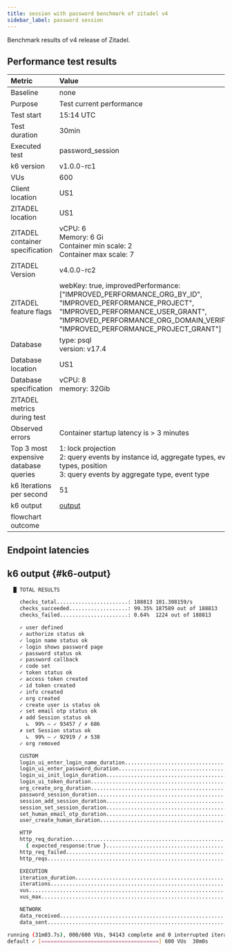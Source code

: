 ```yaml
---
title: session with password benchmark of zitadel v4
sidebar_label: password session
---
```


Benchmark results of v4 release of Zitadel.

## Performance test results

| Metric                                | Value |
|:--------------------------------------|:------|
| Baseline                              | none  |
| Purpose                               | Test current performance |
| Test start                            | 15:14 UTC |
| Test duration                         | 30min |
| Executed test                         | password\_session |
| k6 version                            | v1.0.0-rc1 |
| VUs                                   | 600 |
| Client location                       | US1 |
| ZITADEL location                      | US1 |
| ZITADEL container specification       | vCPU: 6<br/> Memory: 6 Gi <br/>Container min scale: 2<br/>Container max scale: 7 |
| ZITADEL Version                       | v4.0.0-rc2 |
| ZITADEL feature flags                 | webKey: true, improvedPerformance: \[\"IMPROVED\_PERFORMANCE\_ORG\_BY\_ID\", \"IMPROVED\_PERFORMANCE\_PROJECT\", \"IMPROVED\_PERFORMANCE\_USER\_GRANT\", \"IMPROVED\_PERFORMANCE\_ORG\_DOMAIN\_VERIFIED\", \"IMPROVED\_PERFORMANCE\_PROJECT\_GRANT\"\] |
| Database                              | type: psql<br />version: v17.4 |
| Database location                     | US1 |
| Database specification                | vCPU: 8<br/> memory: 32Gib |
| ZITADEL metrics during test           |  |
| Observed errors                       | Container startup latency is > 3 minutes |
| Top 3 most expensive database queries | 1: lock projection<br/>2: query events by instance id, aggregate types, event types, position<br/>3: query events by aggregate type, event type<br/> |
| k6 Iterations per second              | 51 |
| k6 output                             | [output](#k6-output) |
| flowchart outcome                     |  |

## Endpoint latencies



<BenchmarkChart testResults={OutputSource} />

## k6 output {#k6-output}

```bash
  █ TOTAL RESULTS 

    checks_total.......................: 188813 101.308159/s
    checks_succeeded...................: 99.35% 187589 out of 188813
    checks_failed......................: 0.64%  1224 out of 188813

    ✓ user defined
    ✓ authorize status ok
    ✓ login name status ok
    ✓ login shows password page
    ✓ password status ok
    ✓ password callback
    ✓ code set
    ✓ token status ok
    ✓ access token created
    ✓ id token created
    ✓ info created
    ✓ org created
    ✓ create user is status ok
    ✓ set email otp status ok
    ✗ add Session status ok
      ↳  99% — ✓ 93457 / ✗ 686
    ✗ set Session status ok
      ↳  99% — ✓ 92919 / ✗ 538
    ✓ org removed

    CUSTOM
    login_ui_enter_login_name_duration......................................: min=240.4ms  avg=240.4ms  max=240.4ms  p(50)=240.4ms  p(95)=240.4ms  p(99)=240.4ms 
    login_ui_enter_password_duration........................................: min=14.32ms  avg=14.32ms  max=14.32ms  p(50)=14.32ms  p(95)=14.32ms  p(99)=14.32ms 
    login_ui_init_login_duration............................................: min=84.45ms  avg=84.45ms  max=84.45ms  p(50)=84.45ms  p(95)=84.45ms  p(99)=84.45ms 
    login_ui_token_duration.................................................: min=148.53ms avg=148.53ms max=148.53ms p(50)=148.53ms p(95)=148.53ms p(99)=148.53ms
    org_create_org_duration.................................................: min=59.73ms  avg=59.73ms  max=59.73ms  p(50)=59.73ms  p(95)=59.73ms  p(99)=59.73ms 
    password_session_duration...............................................: min=371ms    avg=10.97s   max=1m4s     p(50)=9.52s    p(95)=23.81s   p(99)=27.57s  
    session_add_session_duration............................................: min=36.81ms  avg=10.62s   max=1m0s     p(50)=9.13s    p(95)=23.23s   p(99)=29.47s  
    session_set_session_duration............................................: min=94.6ms   avg=881.65ms max=1m0s     p(50)=365.48ms p(95)=1.88s    p(99)=4.75s   
    set_human_email_otp_duration............................................: min=39.12ms  avg=570.13ms max=868.83ms p(50)=549.06ms p(95)=844.01ms p(99)=864.28ms
    user_create_human_duration..............................................: min=502.43ms avg=10.82s   max=16.72s   p(50)=13.42s   p(95)=16.28s   p(99)=16.56s  

    HTTP
    http_req_duration.......................................................: min=14.32ms  avg=5.75s    max=1m0s     p(50)=583.63ms p(95)=22.01s   p(99)=26.51s  
      { expected_response:true }............................................: min=14.32ms  avg=5.47s    max=59.87s   p(50)=566.75ms p(95)=21.8s    p(99)=24.55s  
    http_req_failed.........................................................: 0.64%  1224 out of 189410
    http_reqs...............................................................: 189410 101.628481/s

    EXECUTION
    iteration_duration......................................................: min=38.37ms  avg=11.5s    max=1m21s    p(50)=9.68s    p(95)=24.21s   p(99)=54.53s  
    iterations..............................................................: 94143  50.512698/s
    vus.....................................................................: 0      min=0              max=600
    vus_max.................................................................: 600    min=600            max=600

    NETWORK
    data_received...........................................................: 102 MB 55 kB/s
    data_sent...............................................................: 45 MB  24 kB/s

running (31m03.7s), 000/600 VUs, 94143 complete and 0 interrupted iterations
default ✓ [======================================] 600 VUs  30m0s
```

